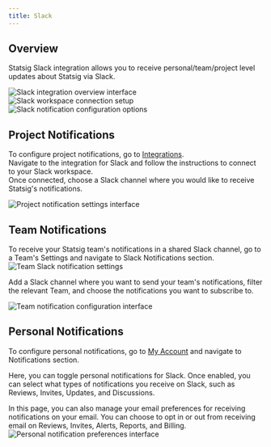 ```yaml
---
title: Slack
---
```


## Overview

Statsig Slack integration allows you to receive personal/team/project level updates about Statsig via Slack.

![Slack integration overview interface](https://github.com/statsig-io/docs/assets/111380336/5f50b18e-9ad9-4477-879a-dc33bb1d135c)
![Slack workspace connection setup](https://github.com/statsig-io/docs/assets/111380336/8ebaaf3e-9fb9-477c-be1d-17275690ab56)
![Slack notification configuration options](https://github.com/statsig-io/docs/assets/111380336/38c587d3-f723-486a-99fb-af515a2c1911)

## Project Notifications
To configure project notifications, go to [Integrations](https://console.statsig.com/integrations).<br />
Navigate to the integration for Slack and follow the instructions to connect to your Slack workspace.<br />
Once connected, choose a Slack channel where you would like to receive Statsig's notifications.

![Project notification settings interface](/images/slack-notifs.png)

## Team Notifications
To receive your Statsig team's notifications in a shared Slack channel, go to a Team's Settings and navigate to Slack Notifications section.<br />
![Team Slack notification settings](/images/team-slack-settings.png)

Add a Slack channel where you want to send your team's notifications, filter the relevant Team, and choose the notifications you want to subscribe to.

![Team notification configuration interface](/images/team-slack-notifs.png)

## Personal Notifications
To configure personal notifications, go to [My Account](https://console.statsig.com/account_settings) and navigate to Notifications section.

Here, you can toggle personal notifications for Slack. Once enabled, you can select what types of notifications you receive on Slack, such as Reviews, Invites, Updates, and Discussions.

In this page, you can also manage your email preferences for receiving notifications on your email. You can choose to opt in or out from receiving email on Reviews, Invites, Alerts, Reports, and Billing.
![Personal notification preferences interface](/images/slack-personal-notifs.png)
